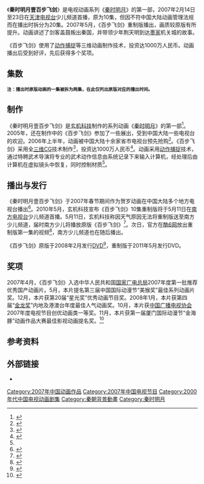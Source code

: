 {{Infobox television season
| season_name      = 秦时明月之百步飞剑
| image            = [[File:The_Legend_of_Qin(season_1).jpg|220px]]
| caption          = 重制版DVD封面
| bgcolour         = #003153
| fgcolour         = #ffffff
| country          = {{CHNML}}
| network          = [[天津电视台|天津电视台]]少儿频道<br/>[[南方电视台_(中国大陆)|南方电视台]]少儿频道<small>（重制版）</small>
| first_aired      = {{Start date|2007|2|14}}
| last_aired       =  {{End date|2007|2|23}}
| num_episodes     = 10
| next_season      = [[秦时明月贰夜尽天明|夜尽天明]]
| episode_list     = [[秦时明月集数列表|秦时明月集数列表]]
}}
《'''秦时明月壹百步飞剑'''》是电视动画系列《[[秦时明月_(动画)|秦时明月]]》的第一部，2007年2月14日至23日在[[天津电视台|天津电视台]]少儿频道首播，原为10集，但因不符中国大陆动画管理法规而在播出时拆分为20集。2007年5月，《百步飞剑》重制版播出，画质较原版有所提升。动画讲述了剑客盖聂叛出秦国，并带领少年荆天明到达[[墨家|墨家]]机关城的故事。

《百步飞剑》使用了[[动作捕捉|动作捕捉]]等三维动画制作技术，投资达1000万人民币。动画播出后受到好评，先后获得多个奖项。

== 集数 ==
{{see also|{{tsl|en|List of The Legend of Qin episodes|秦时明月集数列表|秦时明月集数列表}}}}

<small>'''注：播出时原版动画的一集被拆为两集，在此仅列出原版对应的播出时间。'''</small>
<onlyinclude>{{Episode table
|background=#003153
|overall= 
|season= 
|title= 
|airdate=
|airdateR=<ref name="tvguide_s01">{{cite web|url=http://qinmoon.starq.com.cn/CHS/zynews.php |title=秦时明月动画春节期间各电视台首播时间表 |publisher=[[玄机科技|玄机科技]] |accessdate=2015-12-11 |archiveurl=https://web.archive.org/web/20070914074101/http://qinmoon.starq.com.cn/CHS/zynews.php |archivedate=2007-09-14 |deadurl=yes }}</ref>
|episodes=

{{Episode list/sublist|秦时明月集数列表
 |EpisodeNumber = 1
 |EpisodeNumber2 = 1
 |Title = 第一集
 |OriginalAirDate = {{Start date|2007|2|14}}
 |ShortSummary = [[秦始皇|秦始皇]]派出三百秦军追杀叛逃的“天下第一剑”[[盖聂|盖聂]]与其带走的男孩荆天明。秦军全军覆没，盖聂则身受重伤以致昏厥。相国[[李斯|李斯]]请盖聂的师弟“聚散流沙”首领卫庄出山相助。天明不慎点燃了用于报警的烟火，将楚国项氏一族引来，这时“聚散流沙”成员无双出现并袭击众人。
 |LineColor = 003153
}}
{{Episode list/sublist|秦时明月集数列表
 |EpisodeNumber = 2
 |EpisodeNumber2 = 2
 |Title = 第二集
 |OriginalAirDate = {{Start date|2007|2|15}}
 |ShortSummary = 无双与项氏一族少主项少羽展开较量，少羽不敌并被抓。天明用计将少羽救出，此时盖聂醒来并一剑击杀无双。项氏一族与盖聂、天明二人随即展开逃亡。“聚散流沙”成员苍狼王展开追击。
 |LineColor = 003153
}}
{{Episode list/sublist|秦时明月集数列表
 |EpisodeNumber = 3
 |EpisodeNumber2 = 3
 |Title = 第三集
 |OriginalAirDate = {{Start date|2007|2|16}}
 |ShortSummary = 众人合力击退了苍狼王，但盖聂因失血过多再次昏迷。此时墨家弟子高月出现并带领众人去“医仙”端木蓉住处。端木蓉拒绝治疗盖聂，但盖聂佩剑“渊虹”的出现改变了她的决定。天明留在医庄陪同盖聂，项氏一族则前往墨家机关城。
 |LineColor = 003153
}}
{{Episode list/sublist|秦时明月集数列表
 |EpisodeNumber = 4
 |EpisodeNumber2 = 4
 |Title = 第四集
 |OriginalAirDate = {{Start date|2007|2|17}}
 |ShortSummary = 盖聂向墨家班大师指出天明曾被人下过阴阳家失传已久的禁术“封眠咒印”，这种咒印可能会使人陷入癫狂状态。“聚散流沙”成员白凤追踪至医庄，盖聂等人被迫离开前往墨家机关城。逃亡过程中马车遭到白凤控制的巨型鸟类的袭击，众人被迫弃车步行。
 |LineColor = 003153
}}
{{Episode list/sublist|秦时明月集数列表
 |EpisodeNumber = 5
 |EpisodeNumber2 = 5
 |Title = 第五集
 |OriginalAirDate = {{Start date|2007|2|18}}
 |ShortSummary = 高月告诉天明自己是北方燕国的公主。“聚散流沙”成员赤练出现并使高月产生幻觉，令其对盖聂下毒。赤练驱动蛇阵攻击盖聂等人。在众人节节败退时，班大师放出机关兽驱散蛇阵，并驾驶机关朱雀欲载众人离开，但机关兽突然失控冲向高月，高月失足掉下悬崖。 
 |LineColor = 003153
}}
{{Episode list/sublist|秦时明月集数列表
 |EpisodeNumber = 6
 |EpisodeNumber2 = 6
 |Title = 第六集
 |OriginalAirDate = {{Start date|2007|2|19}}
 |ShortSummary = 卫庄指出令机关兽失去控制的是同样长于机关术的公输家族。天明与盖聂合力救起高月，高月记起当年杀死自己父亲——燕国[[太子丹|太子丹]]的人就是卫庄。盖聂与端木蓉说出当年太子丹死亡的真相。
 |LineColor = 003153
}}
{{Episode list/sublist|秦时明月集数列表
 |EpisodeNumber = 7
 |EpisodeNumber2 = 7
 |Title = 第七集
 |OriginalAirDate = {{Start date|2007|2|20}}
 |ShortSummary = 机关朱雀飞行途中受到了白凤的袭击，众人合力击退鸟群，进入墨家机关城。
 |LineColor = 003153
}}
{{Episode list/sublist|秦时明月集数列表
 |EpisodeNumber = 8
 |EpisodeNumber2 = 8
 |Title = 第八集
 |OriginalAirDate = {{Start date|2007|2|21}}
 |ShortSummary = 众人进入墨家机关城，并先后与“盗王之王”[[盗跖|盗跖]]和铸剑师徐夫子相遇。秦国开始部署进攻墨家机关城的计划。
 |LineColor = 003153
}}
{{Episode list/sublist|秦时明月集数列表
 |EpisodeNumber = 9
 |EpisodeNumber2 = 9
 |Title = 第九集
 |OriginalAirDate = {{Start date|2007|2|22}}
 |ShortSummary = 少羽在和力士大铁锤的力量比试中获胜，但遭天明暗中攻击。大铁锤抓住天明欲教训他，此时雪女出现说服大铁锤放过天明。盖聂感觉到了位于暗处的[[高渐离|高渐离]]强烈的杀气。
 |LineColor = 003153
}}
{{Episode list/sublist|秦时明月集数列表
 |EpisodeNumber = 10
 |EpisodeNumber2 = 10
 |Title = 第十集
 |OriginalAirDate = {{Start date|2007|2|23}}
 |ShortSummary = 李斯送予卫庄一条机关赤练王蛇。大铁锤巡逻时遭遇“逆流沙”成员隐蝠。秦国护国法师月神预言天明将来会杀死盖聂。
 |LineColor = 003153
}}
}}</onlyinclude>

== 制作 ==
《秦时明月壹百步飞剑》是[[玄机科技|玄机科技]]制作的系列动画《[[秦时明月_(动画)|秦时明月]]》的第一部<ref>{{Cite web|url=http://www.bj.xinhuanet.com/bjpd_sdzx/2007-01/24/content_9142350.htm |title=国内首部3D武侠动画《秦时明月》强袭贺岁荧屏 |accessdate=2015-12-15 |author= |date=2007-01-24 |publisher=新华网北京频道 |archiveurl=https://web.archive.org/web/20151215063636/http://www.bj.xinhuanet.com/bjpd_sdzx/2007-01/24/content_9142350.htm |archivedate=2015-12-15 |deadurl=yes }}</ref>。2005年，还在制作中的《百步飞剑》参加了一些展出，受到中国大陆一些电视台的欢迎。2006年上半年，动画被中国大陆十余家省市电视台预先抢购<ref>{{Cite web|url=http://hzdaily.hangzhou.com.cn/hzrb/html/2007-08/03/content_106355.htm |title=系列片《秦时明月》“动漫之都”春风得意的一种表情 |accessdate=2015-12-15 |author=张藜藜 |date=2007-08-03 |publisher=杭州日报 |archiveurl=https://web.archive.org/web/20151215090902/http://hzdaily.hangzhou.com.cn/hzrb/html/2007-08/03/content_106355.htm |archivedate=2015-12-15 |deadurl=yes }}</ref>。《百步飞剑》采用全[[3D|三维]]CG技术制作<ref name=":0">{{Cite web|url=http://zqb.cyol.com/content/2007-01/30/content_1659636.htm |title=技术唯美打造国产动漫 |accessdate=2015-12-15 |author= |date=2007-01-30 |publisher=中国青年报 |archiveurl=https://web.archive.org/web/20070205170531/http://zqb.cyol.com/content/2007-01/30/content_1659636.htm |archivedate=2007-02-05 |deadurl=yes }}</ref>，投资达1000万人民币<ref>{{Cite web|url=http://cq.qq.com/a/20070124/000134.htm |title=重庆青少频道春节播出首部贺岁动漫 |accessdate=2015-12-15 |author= |date=2007-01-24 |publisher=重庆商报 |archiveurl=https://web.archive.org/web/20151215091847/http://cq.qq.com/a/20070124/000134.htm |archivedate=2015-12-15 |deadurl=yes }}</ref>。动画采用[[动作捕捉|动作捕捉]]技术，通过特聘武术导演将专业的武术动作信息由系统记录下来输入计算机，经处理后由计算机在虚拟镜头中恢复，同时控制材质<ref name=":0" />。

== 播出与发行 ==
《秦时明月壹百步飞剑》于2007年春节期间作为贺岁动画在中国大陆多个地方电视台播出<ref>{{Cite web|url=http://www.bj.xinhuanet.com/bjpd_sdzx/2007-01/24/content_9142350.htm |title=国内首部3D武侠动画《秦时明月》强袭贺岁荧屏 |accessdate=2015-12-15 |author= |date=2007-01-24 |publisher=新华网北京频道 |archiveurl=https://web.archive.org/web/20151215095042/http://www.bj.xinhuanet.com/bjpd_sdzx/2007-01/24/content_9142350.htm |archivedate=2015-12-15 |deadurl=yes }}</ref>。2010年5月，玄机科技宣布《百步飞剑》10集重制版将于5月11日在[[南方电视台_(中国大陆)|南方电视台]]少儿频道首播。5月11日，玄机科技称因天气原因无法将重制版送至南方少儿频道，届时南方少儿将播放原版《百步飞剑》<ref>{{Cite web|url=http://blog.sina.com.cn/s/blog_5febe35f0100ibir.html |title=南方少儿台原定首播重置版《百步飞剑》因故有所变动 |accessdate=2015-12-11 |author= |date=2010-05-11 |publisher=玄机科技 |archiveurl=https://web.archive.org/web/20151211062016/http://blog.sina.com.cn/s/blog_5febe35f0100ibir.html |archivedate=2015-12-11 |deadurl=yes }}</ref>。次日，官方在[[酷6网|酷6网]]放出重制版第一集的视频<ref>{{Cite web|url=http://v.ku6.com/show/EEa-3SWeU6vMRh8R.html |title=秦时明月第一部百步飞剑重置版第一集 |accessdate=2015-12-11 |author= |date=2010-12-11 |publisher=[[酷6网|酷6网]] |archiveurl=https://web.archive.org/web/20100517140253/http://v.ku6.com/show/EEa-3SWeU6vMRh8R.html |archivedate=2010-05-17 |deadurl=yes }}</ref>，南方少儿频道也在随后播出。

《百步飞剑》原版于2008年2月发行[[DVD|DVD]]<ref>{{Cite web|url=http://comic.qq.com/a/20080218/000043.htm |title=《秦时明月》动漫书与DVD双剑合璧 |accessdate=2015-12-15 |author= |date=2008-02-18 |publisher=腾讯网 |archiveurl=https://web.archive.org/web/20080511190232/http://comic.qq.com/a/20080218/000043.htm |archivedate=2008-05-11 |deadurl=yes }}</ref>，重制版于2011年5月发行DVD。

== 奖项 ==
2007年4月，《百步飞剑》入选中华人民共和国[[国家广播电影电视总局|国家广电总局]]2007年度第一批推荐优秀国产动画片。5月，本片提名第三届中国国际动漫节“美猴奖”最佳系列动画片奖。12月，本片获第20届“星光奖”优秀动画节目奖。2008年1月，本片获第四届“[[金龙奖|金龙奖]]”内地及港澳台年度最佳人气动画奖。10月，本片获[[中国广播电视协会|中国广播电视协会]]2007年度电视节目创优动画类一等奖。11月，本片获第一届厦门国际动漫节“金海豚”动画作品大赛最佳影视动画提名奖。<ref>{{Cite web|url = http://www.qinsmoon.com/qinsmoon/data/gywm/2014-12-20/105.html|title = 《秦时明月》获奖情况|accessdate = 2015-12-16|author = |date = |publisher = 玄机科技|archive-url = https://web.archive.org/web/20151216043544/http://www.qinsmoon.com/qinsmoon/data/gywm/2014-12-20/105.html|archive-date = 2015-12-16|dead-url = yes}}</ref>

==参考资料==
{{Reflist|2}}

== 外部链接 ==
*{{douban|3074717}}

[[Category:2007年中国动画作品|Category:2007年中国动画作品]]
[[Category:2007年中国电视节目|Category:2007年中国电视节目]]
[[Category:2000年代中国电视动画剧集|Category:2000年代中国电视动画剧集]]
[[Category:秦朝背景動畫|Category:秦朝背景動畫]]
[[Category:秦时明月|Category:秦时明月]]
